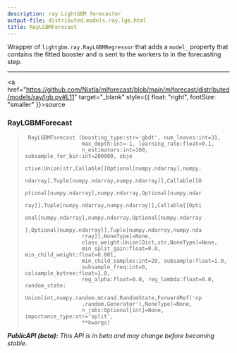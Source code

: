 ```yaml
---
description: ray LightGBM forecaster
output-file: distributed.models.ray.lgb.html
title: RayLGBMForecast
---
```



Wrapper of `lightgbm.ray.RayLGBMRegressor` that adds a `model_` property
that contains the fitted booster and is sent to the workers to in the
forecasting step.

------------------------------------------------------------------------

<a
href="https://github.com/Nixtla/mlforecast/blob/main/mlforecast/distributed/models/ray/lgb.py#L11"
target="_blank" style={{ float: "right", fontSize: "smaller" }}>source</a>

### RayLGBMForecast

> ``` text
>  RayLGBMForecast (boosting_type:str='gbdt', num_leaves:int=31,
>                   max_depth:int=-1, learning_rate:float=0.1,
>                   n_estimators:int=100, subsample_for_bin:int=200000, obje
>                   ctive:Union[str,Callable[[Optional[numpy.ndarray],numpy.
>                   ndarray],Tuple[numpy.ndarray,numpy.ndarray]],Callable[[O
>                   ptional[numpy.ndarray],numpy.ndarray,Optional[numpy.ndar
>                   ray]],Tuple[numpy.ndarray,numpy.ndarray]],Callable[[Opti
>                   onal[numpy.ndarray],numpy.ndarray,Optional[numpy.ndarray
>                   ],Optional[numpy.ndarray]],Tuple[numpy.ndarray,numpy.nda
>                   rray]],NoneType]=None,
>                   class_weight:Union[Dict,str,NoneType]=None,
>                   min_split_gain:float=0.0, min_child_weight:float=0.001,
>                   min_child_samples:int=20, subsample:float=1.0,
>                   subsample_freq:int=0, colsample_bytree:float=1.0,
>                   reg_alpha:float=0.0, reg_lambda:float=0.0, random_state:
>                   Union[int,numpy.random.mtrand.RandomState,ForwardRef('np
>                   .random.Generator'),NoneType]=None,
>                   n_jobs:Optional[int]=None, importance_type:str='split',
>                   **kwargs)
> ```

***PublicAPI (beta):** This API is in beta and may change before
becoming stable.*

